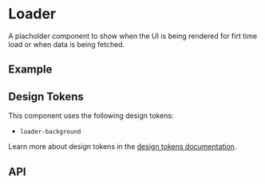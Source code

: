 
<Meta title="Docs/Components/Elements/Loader" />

# Loader
A placholder component to show when the UI is being rendered for firt time load or when data is being fetched.

## Example
<Canvas sourceState="shown" of={DotsLoaderStories.Simple} />

## Design Tokens
This component uses the following design tokens:

- `loader-background`

Learn more about design tokens in the [design tokens documentation](?path=/story/docs-design-tokens-getting-started--page).

## API
<ArgsTable of={DotsLoader} />
